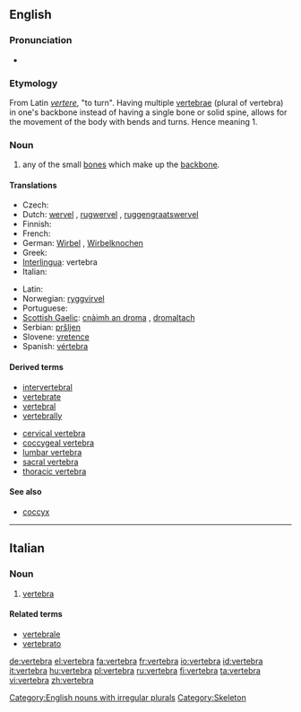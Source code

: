 {{wikipedia}}
==English==

===Pronunciation===
* {{audio|en-us-vertebra.ogg|Audio (US)}}

===Etymology===
From Latin ''[[vertere]]'', "to turn". Having multiple [[vertebrae]] (plural of vertebra) in one's backbone instead of having a single bone or solid spine, allows for the movement of the body with bends and turns. Hence meaning 1.

===Noun===
{{en-noun|'''[[vertebrae]]''' or '''[[vertebras]]'''}}

# any of the small [[bone]]s which make up the [[backbone]].

====Translations====
{{top}}
* Czech: {{t-|cs|obratel|m}}
* Dutch: [[wervel]] {{m}}, [[rugwervel]] {{m}}, [[ruggengraatswervel]] {{m}}
* Finnish: {{t-|fi|nikama}}
* French: {{t+|fr|vertèbre|m}}
* German: [[Wirbel]] {{m}}, [[Wirbelknochen]] {{m}}
* Greek: {{t+|el|σπόνδυλος|m|sc=Grek}}
* [[Interlingua]]: vertebra
* Italian: {{t+|it|vertebra|f}}
{{mid}}
* Latin: {{t-|la|vertebra}}
* Norwegian: [[ryggvirvel]] {{m}}
* Portuguese: {{t-|pt|vertebra|f}}
* [[Scottish Gaelic]]: [[cnàimh an droma]] {{m}}, [[dromaltach]] {{m}}
* Serbian: [[pršljen]] {{m}}
* Slovene: [[vretence]] {{n}}
* Spanish: [[vértebra]] {{f}}
{{bottom}}

====Derived terms====
* [[intervertebral]]
* [[vertebrate]]
* [[vertebral]]
* [[vertebrally]]

* [[cervical vertebra]]
* [[coccygeal vertebra]]
* [[lumbar vertebra]]
* [[sacral vertebra]]
* [[thoracic vertebra]]

====See also====
* [[coccyx]]

[[Category:English nouns with irregular plurals]]
[[Category:Skeleton]]

----

==Italian==

===Noun===
{{it-noun|vertebr|f|a|e}}

# [[#English|vertebra]]

====Related terms====
* [[vertebrale]]
* [[vertebrato]]

[[de:vertebra]]
[[el:vertebra]]
[[fa:vertebra]]
[[fr:vertebra]]
[[io:vertebra]]
[[id:vertebra]]
[[it:vertebra]]
[[hu:vertebra]]
[[pl:vertebra]]
[[ru:vertebra]]
[[fi:vertebra]]
[[ta:vertebra]]
[[vi:vertebra]]
[[zh:vertebra]]
